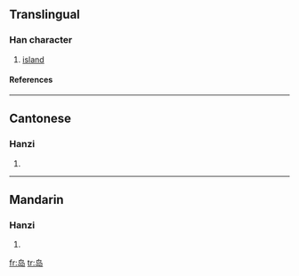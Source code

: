 {{see|島}}

==Translingual==
===Han character===
{{Han char|rn=46|rad=山|as=04|sn=7|four=|canj=心卜尸山 (PYSU)}}
# [[island]]
====References====
{{Han ref|kx=0308.331|hdz=10764.150|uh=5C9B|ud=23707}}
----
==Cantonese==
===Hanzi===
{{yue-hanzi|jyut=|y=dou2}}
# {{defn|Cantonese}}
----
==Mandarin==
===Hanzi===
{{cmn-hanzi|tra=島|pin=[[dǎo]] ([[dao3]])|wg=tao<sup>3</sup>}}
# {{defn|Mandarin}}

[[fr:岛]]
[[tr:岛]]